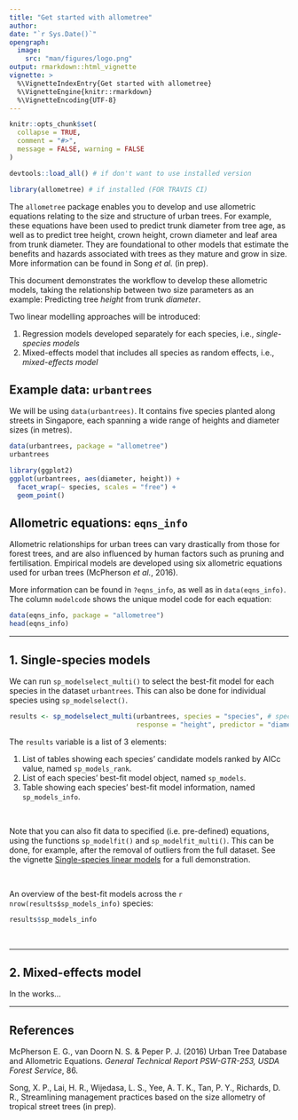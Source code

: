 ```yaml
---
title: "Get started with allometree"
author: 
date: "`r Sys.Date()`"
opengraph:
  image: 
    src: "man/figures/logo.png"
output: rmarkdown::html_vignette
vignette: >
  %\VignetteIndexEntry{Get started with allometree}
  %\VignetteEngine{knitr::rmarkdown}
  %\VignetteEncoding{UTF-8}
---
```


```r
knitr::opts_chunk$set(
  collapse = TRUE,
  comment = "#>",
  message = FALSE, warning = FALSE
)
```

```r
devtools::load_all() # if don't want to use installed version
```

```r
library(allometree) # if installed (FOR TRAVIS CI)
```


The `allometree` package enables you to develop and use allometric equations relating to the size and structure of urban trees. For example, these equations have been used to predict trunk diameter from tree age, as well as to predict tree height, crown height, crown diameter and leaf area from trunk diameter. They are foundational to other models that estimate the benefits and hazards associated with trees as they mature and grow in size. More information can be found in Song *et al.* (in prep).  

This document demonstrates the workflow to develop these allometric models, taking the relationship between two size parameters as an example: Predicting tree *height* from trunk *diameter*. 

Two linear modelling approaches will be introduced:  

  1. Regression models developed separately for each species, i.e., *single-species models*
  2. Mixed-effects model that includes all species as random effects, i.e., *mixed-effects model*


## Example data: `urbantrees`

We will be using `data(urbantrees)`. It contains five species planted along streets in Singapore, each spanning a wide range of heights and diameter sizes (in metres).

```r
data(urbantrees, package = "allometree")
urbantrees

library(ggplot2)
ggplot(urbantrees, aes(diameter, height)) +
  facet_wrap(~ species, scales = "free") +
  geom_point()
```


## Allometric equations: `eqns_info`

Allometric relationships for urban trees can vary drastically from those for forest trees, and are also influenced by human factors such as pruning and fertilisation. Empirical models are developed using six allometric equations used for urban trees (McPherson *et al.*, 2016). 

More information can be found in `?eqns_info`, as well as in `data(eqns_info)`. The column `modelcode` shows the unique model code for each equation:

```r
data(eqns_info, package = "allometree")
head(eqns_info)
```

---

## 1. Single-species models

We can run `sp_modelselect_multi()` to select the best-fit model for each species in the dataset `urbantrees`. This can also be done for  individual species using `sp_modelselect()`. 

```r
results <- sp_modelselect_multi(urbantrees, species = "species", # specify colname of species
                                response = "height", predictor = "diameter") # specify colnames of variables
```

The `results` variable is a list of 3 elements:

1. List of tables showing each species' candidate models ranked by AICc value, named `sp_models_rank`.
2. List of each species' best-fit model object, named `sp_models`.
3. Table showing each species' best-fit model information, named `sp_models_info`. 

&nbsp;

Note that you can also fit data to specified (i.e. pre-defined) equations, using the functions `sp_modelfit()` and `sp_modelfit_multi()`. This can be done, for example, after the removal of outliers from the full dataset. See the vignette 
[Single-species linear models](single-species_models.html) for a full demonstration.

&nbsp;

An overview of the best-fit models across the `r nrow(results$sp_models_info)` species:
```r
results$sp_models_info
```

&nbsp;



---

## 2. Mixed-effects model

In the works...


---

## References

McPherson E. G., van Doorn N. S. & Peper P. J. (2016) Urban Tree Database and Allometric Equations. *General Technical Report PSW-GTR-253, USDA Forest Service*, 86.

Song, X. P., Lai, H. R., Wijedasa, L. S., Yee, A. T. K., Tan, P. Y., Richards, D. R., Streamlining management practices based on the size allometry of tropical street trees (in prep).

